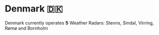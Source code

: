# Denmark 🇩🇰

Denmark currently operates **5** Weather Radars: Stevns, Sindal, Virring, Rømø and Bornholm   